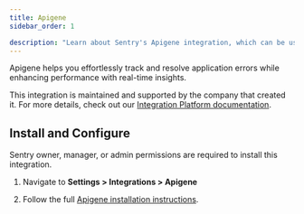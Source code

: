 ```yaml
---
title: Apigene
sidebar_order: 1

description: "Learn about Sentry's Apigene integration, which can be used to notify responsible teams about events in Sentry via app push, SMS text, and voice call."
---
```


Apigene helps you effortlessly track and resolve application errors while enhancing performance with real-time insights.

This integration is maintained and supported by the company that created it. For more details, check out our [Integration Platform documentation](/organization/integrations/integration-platform/).

## Install and Configure

<Note>

Sentry owner, manager, or admin permissions are required to install this integration.

</Note>

1. Navigate to **Settings > Integrations > Apigene**

2. Follow the full [Apigene installation instructions](https://www.apigene.ai/integrations/Sentry).
